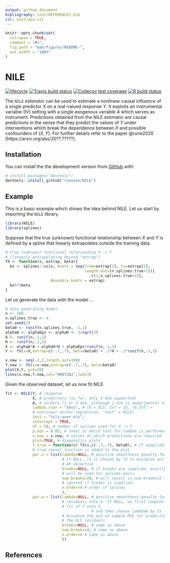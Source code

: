 ```yaml
---
output: github_document
bibliography: inst/REFERENCES.bib
csl: inst/apa.csl
---
```


<!-- README.md is generated from README.Rmd. Please edit that file -->

```r
knitr::opts_chunk$set(
  collapse = TRUE,
  comment = "#>",
  fig.path = "man/figures/README-",
  out.width = "100%"
)
```
# NILE

<!-- badges: start -->
[![lifecycle](https://img.shields.io/badge/lifecycle-maturing-blue.svg)](https://www.tidyverse.org/lifecycle/#maturing)
[![Travis build status](https://travis-ci.org/runesen/NILE.svg?branch=master)](https://travis-ci.org/runesen/NILE)
[![Codecov test coverage](https://codecov.io/gh/runesen/NILE/branch/master/graph/badge.svg)](https://codecov.io/gh/runesen/NILE?branch=master)
[![R build status](https://github.com/runesen/NILE/workflows/R-CMD-check/badge.svg)](https://github.com/runesen/NILE/actions)
<!-- badges: end -->

The `NILE` estimator can be used to estimate a nonlinear causal influence of a single predictor $X$ on a real-valued response $Y$. 
It exploits an instrumental variable (IV) setting with a single exogenous variable $A$ which serves as instrument. 
Predictions obtained from the NILE estimator are causal predictions in the sense that they predict the values 
of $Y$ under interventions which break the dependence between $X$ and possible confounders of $(X,Y)$. 
For further details refer to the paper @rune2020 [https://arxiv.org/abs/20??.?????].

## Installation

<!-- You can install the released version of NILE from [CRAN](https://CRAN.R-project.org) with: -->

<!-- ``` r -->
<!-- install.packages("NILE") -->
<!-- ``` -->

You can install the the development version from [GitHub](https://github.com/)
with:

``` r
# install.packages("devtools")
devtools::install_github("runesen/NILE")
```
## Example

This is a basic example which shows the idea behind NILE. Let us start by importing the `NILE` library.

```r
library(NILE)
library(splines)

```

Suppose that the true (unknown) functional relationship between $X$ and $Y$ is defined by a spline that linearly extrapolates outside the training data.

```r
# true (unknown) functional relationship X -> Y
# (linearly extrapolating beyond "extrap")
fX <- function(x, extrap, beta){
  bx <- splines::ns(x, knots = seq(from=extrap[1], to=extrap[2],
                                   length.out=(n.splines.true+1))[
                                     -c(1,n.splines.true+1)],
                    Boundary.knots = extrap)
  bx%*%beta
}


```

Let us generate the data with the model ...
```r
# data generating model
n <- 200
n.splines.true <- 4
set.seed(2)
beta0 <- runif(n.splines.true, -1,1)
alphaA <- alphaEps <- alphaH <- 1/sqrt(3)
A <- runif(n,-1,1)
H <- runif(n,-1,1)
X <- alphaA*A + alphaH*H + alphaEps*runif(n,-1,1)
Y <- fX(x=X,extrap=c(-.7,.7), beta=beta0) + .3*H + .2*runif(n,-1,1)

x.new <- seq(-2,2,length.out=100)
f.new <- fX(x=x.new,extrap=c(-.7,.7), beta=beta0)
plot(X,Y, pch=20)
lines(x.new,f.new,col="#0072B2",lwd=3)
```


Given the observed dataset, let us now fit NILE.

```r
fit <- NILE(Y, # response
            X, # predictors (so far, only 1-dim supported)
            A, # anchors (1 or 2-dim, although 2-dim is experimental so far)
            lambda.star = "test", # (0 = OLS, Inf = IV, (0,Inf) =
            # nonlinear anchor regression, "test" = NILE)
            test = "tsls.over.ols",
            intercept = TRUE,
            df = 50, # number of splines used for X -> Y
            p.min = 0.05, # level at which test for lambda is performed
            x.new = x.new, # values at which predictions are required
            plot=TRUE, # diagnostics plots
            f.true = function(x) fX(x,c(-.7,.7), beta0), # if supplied, the
            # true causal function is added to the plot
            par.x = list(lambda=NULL, # positive smoothness penalty for X -> Y,
                         # if NULL, it is chosen by CV to minimize out-of-sample
                         # AR objective
                         breaks=NULL, # if breaks are supplied, exactly these
                         # will be used for splines basis
                         num.breaks=20, # will result in num.breaks+2 splines,
                         # ignored if breaks is supplied.
                         n.order=4 # order of splines
                         ),
            par.a = list(lambda=NULL, # positive smoothness penalty for fit of
                         # residuals onto A. If NULL, we first compute the OLS
                         # fit of Y onto X,
                                      # and then choose lambdaA by CV to
                         # minimize the out-of-sample MSE for predicting
                         # the OLS residuals
                         breaks=NULL, # same as above
                         num.breaks=4, # same as above
                         n.order=4 # same as above
                         ))
```

## References

